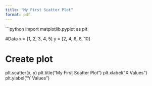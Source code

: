 ```yaml
---
title: "My First Scatter Plot"
format: pdf
---
```


```python
import matplotlib.pyplot as plt

#Data
x = [1, 2, 3, 4, 5]
y = [2, 4, 6, 8, 10]

# Create plot
plt.scatter(x, y)
plt.title("My First Scatter Plot")
plt.xlabel("X Values")
plt.ylabel("Y Values")
